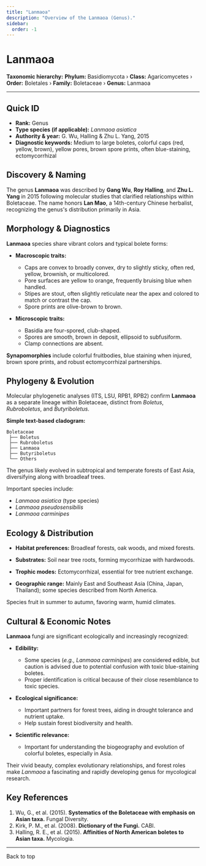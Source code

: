 ```yaml
---
title: "Lanmaoa"
description: "Overview of the Lanmaoa (Genus)."
sidebar:
  order: -1
---
```



# Lanmaoa <Badge variant="note" text="Genus" />

**Taxonomic hierarchy:** **Phylum:** Basidiomycota › **Class:** Agaricomycetes › **Order:** Boletales › **Family:** Boletaceae › **Genus:** Lanmaoa

---

## Quick ID
* **Rank:** Genus  
* **Type species (if applicable):** _Lanmaoa asiatica_  
* **Authority & year:** G. Wu, Halling & Zhu L. Yang, 2015  
* **Diagnostic keywords:** Medium to large boletes, colorful caps (red, yellow, brown), yellow pores, brown spore prints, often blue-staining, ectomycorrhizal  

## Discovery & Naming
The genus **Lanmaoa** was described by **Gang Wu**, **Roy Halling**, and **Zhu L. Yang** in 2015 following molecular studies that clarified relationships within Boletaceae. The name honors **Lan Mao**, a 14th-century Chinese herbalist, recognizing the genus's distribution primarily in Asia.

## Morphology & Diagnostics
**Lanmaoa** species share vibrant colors and typical bolete forms:

- **Macroscopic traits:**
  - Caps are convex to broadly convex, dry to slightly sticky, often red, yellow, brownish, or multicolored.
  - Pore surfaces are yellow to orange, frequently bruising blue when handled.
  - Stipes are stout, often slightly reticulate near the apex and colored to match or contrast the cap.
  - Spore prints are olive-brown to brown.

- **Microscopic traits:**
  - Basidia are four-spored, club-shaped.
  - Spores are smooth, brown in deposit, ellipsoid to subfusiform.
  - Clamp connections are absent.

**Synapomorphies** include colorful fruitbodies, blue staining when injured, brown spore prints, and robust ectomycorrhizal partnerships.

## Phylogeny & Evolution
Molecular phylogenetic analyses (ITS, LSU, RPB1, RPB2) confirm **Lanmaoa** as a separate lineage within Boletaceae, distinct from _Boletus_, _Rubroboletus_, and _Butyriboletus_.

**Simple text-based cladogram:**
```
Boletaceae
 ├── Boletus
 ├── Rubroboletus
 ├── Lanmaoa
 ├── Butyriboletus
 └── Others
```
The genus likely evolved in subtropical and temperate forests of East Asia, diversifying along with broadleaf trees.

Important species include:

- _Lanmaoa asiatica_ (type species)
- _Lanmaoa pseudosensibilis_
- _Lanmaoa carminipes_

## Ecology & Distribution
- **Habitat preferences:** Broadleaf forests, oak woods, and mixed forests.
- **Substrates:** Soil near tree roots, forming mycorrhizae with hardwoods.
- **Trophic modes:** Ectomycorrhizal, essential for tree nutrient exchange.

- **Geographic range:** Mainly East and Southeast Asia (China, Japan, Thailand); some species described from North America.

Species fruit in summer to autumn, favoring warm, humid climates.

## Cultural & Economic Notes
**Lanmaoa** fungi are significant ecologically and increasingly recognized:

- **Edibility:**
  - Some species (_e.g., Lanmaoa carminipes_) are considered edible, but caution is advised due to potential confusion with toxic blue-staining boletes.
  - Proper identification is critical because of their close resemblance to toxic species.

- **Ecological significance:**
  - Important partners for forest trees, aiding in drought tolerance and nutrient uptake.
  - Help sustain forest biodiversity and health.

- **Scientific relevance:**
  - Important for understanding the biogeography and evolution of colorful boletes, especially in Asia.

Their vivid beauty, complex evolutionary relationships, and forest roles make _Lanmaoa_ a fascinating and rapidly developing genus for mycological research.

## Key References
1. Wu, G., et al. (2015). **Systematics of the Boletaceae with emphasis on Asian taxa.** Fungal Diversity.  
2. Kirk, P. M., et al. (2008). **Dictionary of the Fungi.** CABI.  
3. Halling, R. E., et al. (2015). **Affinities of North American boletes to Asian taxa.** Mycologia.  

---

<LinkButton href="#top" variant="minimal" icon="arrow-up">
  Back to top
</LinkButton>

